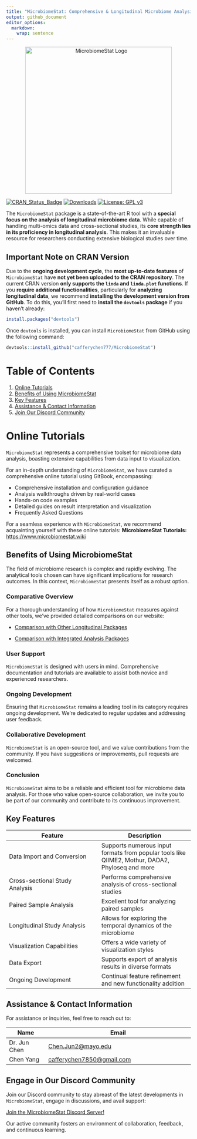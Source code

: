 ```yaml
---
title: "MicrobiomeStat: Comprehensive & Longitudinal Microbiome Analysis in R"
output: github_document
editor_options: 
  markdown: 
    wrap: sentence
---
```


<p align="center" style="margin:0; padding:0;">
  <img src="man/figures/logo.jpeg" alt="MicrobiomeStat Logo" width="400" style="margin:0; padding:0;"/>
</p>

<!-- badges: start -->
[![CRAN_Status_Badge](https://www.r-pkg.org/badges/version/MicrobiomeStat)](https://cran.r-project.org/package=MicrobiomeStat)
[![Downloads](https://cranlogs.r-pkg.org/badges/grand-total/MicrobiomeStat)](https://cran.r-project.org/package=MicrobiomeStat)
[![License: GPL v3](https://img.shields.io/badge/License-GPLv3-blue.svg)](https://www.gnu.org/licenses/gpl-3.0)
<!-- badges: end -->   

The `MicrobiomeStat` package is a state-of-the-art R tool with a **special focus on the analysis of longitudinal microbiome data**. While capable of handling multi-omics data and cross-sectional studies, its **core strength lies in its proficiency in longitudinal analysis**. This makes it an invaluable resource for researchers conducting extensive biological studies over time.

## Important Note on CRAN Version {#cran-version-note}

Due to the **ongoing development cycle**, the **most up-to-date features** of `MicrobiomeStat` have **not yet been uploaded to the CRAN repository**. The current CRAN version **only supports the `linda` and `linda.plot` functions**. If you **require additional functionalities**, particularly for **analyzing longitudinal data**, we recommend **installing the development version from GitHub**. To do this, you'll first need to **install the `devtools` package** if you haven't already:

```R
install.packages("devtools")
```

Once `devtools` is installed, you can install `MicrobiomeStat` from GitHub using the following command:

```R
devtools::install_github("cafferychen777/MicrobiomeStat")
```

# Table of Contents
1. [Online Tutorials](#online-tutorials)
2. [Benefits of Using MicrobiomeStat](#why-choose-microbiomestat)
3. [Key Features](#features-at-a-glance)
4. [Assistance & Contact Information](#support-contact)
5. [Join Our Discord Community](#discord-community)

# Online Tutorials {#online-tutorials}

`MicrobiomeStat` represents a comprehensive toolset for microbiome data analysis, boasting extensive capabilities from data input to visualization. 

For an in-depth understanding of `MicrobiomeStat`, we have curated a comprehensive online tutorial using GitBook, encompassing:

- Comprehensive installation and configuration guidance
- Analysis walkthroughs driven by real-world cases
- Hands-on code examples
- Detailed guides on result interpretation and visualization
- Frequently Asked Questions

For a seamless experience with `MicrobiomeStat`, we recommend acquainting yourself with these online tutorials: 
**MicrobiomeStat Tutorials:** [https://www.microbiomestat.wiki](https://www.microbiomestat.wiki)

## Benefits of Using MicrobiomeStat {#why-choose-microbiomestat}

The field of microbiome research is complex and rapidly evolving. The analytical tools chosen can have significant implications for research outcomes. In this context, `MicrobiomeStat` presents itself as a robust option.

### Comparative Overview

For a thorough understanding of how `MicrobiomeStat` measures against other tools, we've provided detailed comparisons on our website:

- [Comparison with Other Longitudinal Packages](https://www.microbiomestat.wiki/introduction/microbiomestat-versus-the-competition-a-comparative-overview/microbiomestat-vs.-other-longitudinal-packages-an-in-depth-comparison)

- [Comparison with Integrated Analysis Packages](https://www.microbiomestat.wiki/introduction/microbiomestat-versus-the-competition-a-comparative-overview/microbiomestat-vs-integrated-analysis-packages-a-feature-comparison)

### User Support

`MicrobiomeStat` is designed with users in mind. Comprehensive documentation and tutorials are available to assist both novice and experienced researchers.

### Ongoing Development

Ensuring that `MicrobiomeStat` remains a leading tool in its category requires ongoing development. We're dedicated to regular updates and addressing user feedback.

### Collaborative Development

`MicrobiomeStat` is an open-source tool, and we value contributions from the community. If you have suggestions or improvements, pull requests are welcomed.

### Conclusion

`MicrobiomeStat` aims to be a reliable and efficient tool for microbiome data analysis. For those who value open-source collaboration, we invite you to be part of our community and contribute to its continuous improvement.

## Key Features {#features-at-a-glance}

| Feature | Description |
| --- | --- |
| Data Import and Conversion | Supports numerous input formats from popular tools like QIIME2, Mothur, DADA2, Phyloseq and more |
| Cross-sectional Study Analysis | Performs comprehensive analysis of cross-sectional studies |
| Paired Sample Analysis | Excellent tool for analyzing paired samples |
| Longitudinal Study Analysis | Allows for exploring the temporal dynamics of the microbiome |
| Visualization Capabilities | Offers a wide variety of visualization styles |
| Data Export | Supports export of analysis results in diverse formats |
| Ongoing Development | Continual feature refinement and new functionality addition |

## Assistance & Contact Information {#support-contact}

For assistance or inquiries, feel free to reach out to:

| Name        | Email                                         |
|-------------|-----------------------------------------------|
| Dr. Jun Chen   | [Chen.Jun2@mayo.edu](mailto:Chen.Jun2@mayo.edu) |
| Chen Yang | [cafferychen7850@gmail.com](mailto:cafferychen7850@gmail.com) |

## Engage in Our Discord Community {#discord-community}

Join our Discord community to stay abreast of the latest developments in `MicrobiomeStat`, engage in discussions, and avail support:

[Join the MicrobiomeStat Discord Server!](https://discord.gg/BfNvTJAt)

Our active community fosters an environment of collaboration, feedback, and continuous learning.
